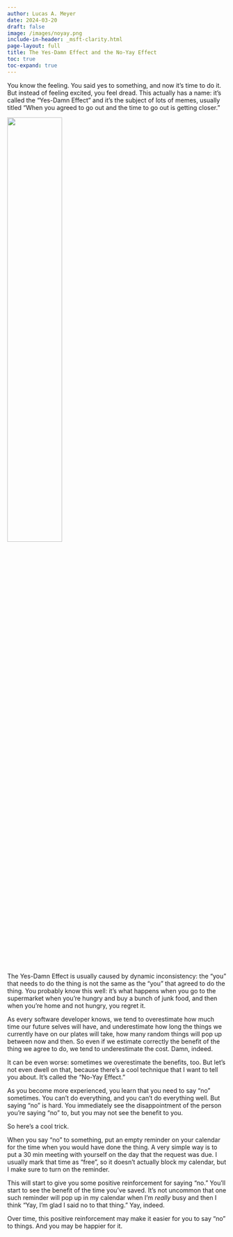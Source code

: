 ```yaml
---
author: Lucas A. Meyer
date: 2024-03-20
draft: false
image: /images/noyay.png
include-in-header: _msft-clarity.html
page-layout: full
title: The Yes-Damn Effect and the No-Yay Effect
toc: true
toc-expand: true
---
```

<article data-clarity-region="article">

You know the feeling. You said yes to something, and now it's time to do it. But instead of feeling excited, you feel dread. This actually has a name: it's called the "Yes-Damn Effect" and it's the subject of lots of memes, usually titled "When you agreed to go out and the time to go out is getting closer." 

![](/images/agree-to-go-out.jpg){width=50%}

The Yes-Damn Effect is usually caused by dynamic inconsistency: the "you" that needs to do the thing is not the same as the "you" that agreed to do the thing. You probably know this well: it's what happens when you go to the supermarket when you're hungry and buy a bunch of junk food, and then when you're home and not hungry, you regret it.

As every software developer knows, we tend to overestimate how much time our future selves will have, and underestimate how long the things we currently have on our plates will take, how many random things will pop up between now and then. So even if we estimate correctly the benefit of the thing we agree to do, we tend to underestimate the cost. Damn, indeed. 

It can be even worse: sometimes we overestimate the benefits, too. But let's not even dwell on that, because there's a cool technique that I want to tell you about. It's called the "No-Yay Effect."

As you become more experienced, you learn that you need to say "no" sometimes. You can't do everything, and you can't do everything well. But saying "no" is hard. You immediately see the disappointment of the person you're saying "no" to, but you may not see the benefit to you.

So here's a cool trick.

When you say "no" to something, put an empty reminder on your calendar for the time when you would have done the thing. A very simple way is to put a 30 min meeting with yourself on the day that the request was due. I usually mark that time as "free", so it doesn't actually block my calendar, but I make sure to turn on the reminder.

This will start to give you some positive reinforcement for saying "no." You'll start to see the benefit of the time you've saved. It's not uncommon that one such reminder will pop up in my calendar when I'm _really_ busy and then I think "Yay, I'm glad I said no to that thing." Yay, indeed.

Over time, this positive reinforcement may make it easier for you to say "no" to things. And you may be happier for it.

</article>